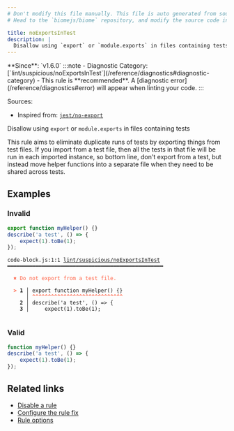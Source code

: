 ```yaml
---
# Don't modify this file manually. This file is auto generated from source, and you will lose your changes next time the website is built.
# Head to the `biomejs/biome` repository, and modify the source code in there.

title: noExportsInTest
description: |
  Disallow using `export` or `module.exports` in files containing tests
---
```


<Tabs>
<TabItem label="JavaScript (and super languages)" icon="seti:javascript">
**Since**: `v1.6.0`
:::note
- Diagnostic Category: [`lint/suspicious/noExportsInTest`](/reference/diagnostics#diagnostic-category)
- This rule is **recommended**. A [diagnostic error](/reference/diagnostics#error) will appear when linting your code.
:::

Sources: 
- Inspired from: <a href="https://github.com/jest-community/eslint-plugin-jest/blob/main/docs/rules/no-export.md" target="_blank"><code>jest/no-export</code></a>

Disallow using `export` or `module.exports` in files containing tests

This rule aims to eliminate duplicate runs of tests by exporting things from test files.
If you import from a test file, then all the tests in that file will be run in each imported instance,
so bottom line, don't export from a test, but instead move helper functions into a separate file when they need to be shared across tests.

## Examples

### Invalid

```js
export function myHelper() {}
describe('a test', () => {
    expect(1).toBe(1);
});
```

<pre class="language-text"><code class="language-text">code-block.js:1:1 <a href="https://biomejs.dev/linter/rules/no-exports-in-test">lint/suspicious/noExportsInTest</a> ━━━━━━━━━━━━━━━━━━━━━━━━━━━━━━━━━━━━━━━━━━━━━━━━━━<br /><br />  <strong><span style="color: Tomato;">✖</span></strong> <span style="color: Tomato;">Do not export from a test file.</span><br />  <br />  <strong><span style="color: Tomato;">&gt;</span></strong> <strong>1 │ </strong>export function myHelper() &#123;&#125;<br />   <strong>   │ </strong><strong><span style="color: Tomato;">^</span></strong><strong><span style="color: Tomato;">^</span></strong><strong><span style="color: Tomato;">^</span></strong><strong><span style="color: Tomato;">^</span></strong><strong><span style="color: Tomato;">^</span></strong><strong><span style="color: Tomato;">^</span></strong><strong><span style="color: Tomato;">^</span></strong><strong><span style="color: Tomato;">^</span></strong><strong><span style="color: Tomato;">^</span></strong><strong><span style="color: Tomato;">^</span></strong><strong><span style="color: Tomato;">^</span></strong><strong><span style="color: Tomato;">^</span></strong><strong><span style="color: Tomato;">^</span></strong><strong><span style="color: Tomato;">^</span></strong><strong><span style="color: Tomato;">^</span></strong><strong><span style="color: Tomato;">^</span></strong><strong><span style="color: Tomato;">^</span></strong><strong><span style="color: Tomato;">^</span></strong><strong><span style="color: Tomato;">^</span></strong><strong><span style="color: Tomato;">^</span></strong><strong><span style="color: Tomato;">^</span></strong><strong><span style="color: Tomato;">^</span></strong><strong><span style="color: Tomato;">^</span></strong><strong><span style="color: Tomato;">^</span></strong><strong><span style="color: Tomato;">^</span></strong><strong><span style="color: Tomato;">^</span></strong><strong><span style="color: Tomato;">^</span></strong><strong><span style="color: Tomato;">^</span></strong><strong><span style="color: Tomato;">^</span></strong><br />    <strong>2 │ </strong>describe('a test', () =&gt; &#123;<br />    <strong>3 │ </strong>    expect(1).toBe(1);<br />  <br /></code></pre>

### Valid

```js
function myHelper() {}
describe('a test', () => {
    expect(1).toBe(1);
});
```

## Related links

- [Disable a rule](/linter/#disable-a-lint-rule)
- [Configure the rule fix](/linter#configure-the-rule-fix)
- [Rule options](/linter/#rule-options)

</TabItem>
</Tabs>

